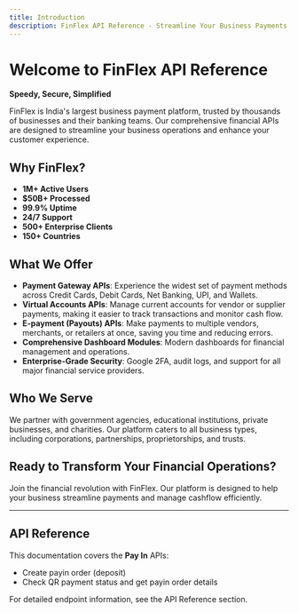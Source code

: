 ```yaml
---
title: Introduction
description: FinFlex API Reference - Streamline Your Business Payments
---
```


# Welcome to FinFlex API Reference

**Speedy, Secure, Simplified**

FinFlex is India's largest business payment platform, trusted by thousands of businesses and their banking teams. Our comprehensive financial APIs are designed to streamline your business operations and enhance your customer experience.

## Why FinFlex?
- **1M+ Active Users**
- **$50B+ Processed**
- **99.9% Uptime**
- **24/7 Support**
- **500+ Enterprise Clients**
- **150+ Countries**

## What We Offer
- **Payment Gateway APIs**: Experience the widest set of payment methods across Credit Cards, Debit Cards, Net Banking, UPI, and Wallets.
- **Virtual Accounts APIs**: Manage current accounts for vendor or supplier payments, making it easier to track transactions and monitor cash flow.
- **E-payment (Payouts) APIs**: Make payments to multiple vendors, merchants, or retailers at once, saving you time and reducing errors.
- **Comprehensive Dashboard Modules**: Modern dashboards for financial management and operations.
- **Enterprise-Grade Security**: Google 2FA, audit logs, and support for all major financial service providers.

## Who We Serve
We partner with government agencies, educational institutions, private businesses, and charities. Our platform caters to all business types, including corporations, partnerships, proprietorships, and trusts.

## Ready to Transform Your Financial Operations?
Join the financial revolution with FinFlex. Our platform is designed to help your business streamline payments and manage cashflow efficiently.

---

## API Reference
This documentation covers the **Pay In** APIs:
- Create payin order (deposit)
- Check QR payment status and get payin order details

For detailed endpoint information, see the API Reference section.
